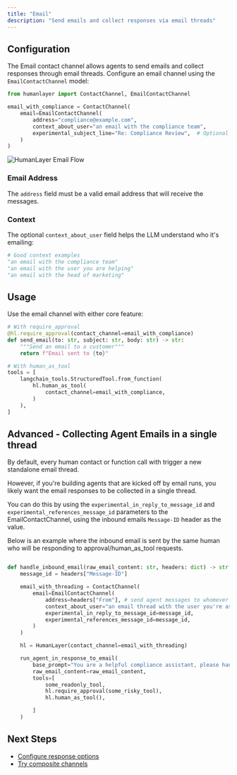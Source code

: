 ```yaml
---
title: "Email"
description: "Send emails and collect responses via email threads"
---
```


## Configuration

The Email contact channel allows agents to send emails and collect responses through email threads.
Configure an email channel using the `EmailContactChannel` model:

```python
from humanlayer import ContactChannel, EmailContactChannel

email_with_compliance = ContactChannel(
    email=EmailContactChannel(
        address="compliance@example.com",
        context_about_user="an email with the compliance team",
        experimental_subject_line="Re: Compliance Review",  # Optional - custom subject line
    )
)
```

<Frame>
  <img
    src="/images/email-create-linear-ticket.png"
    alt="HumanLayer Email Flow"
  />
</Frame>

### Email Address

The `address` field must be a valid email address that will receive the messages.

### Context

The optional `context_about_user` field helps the LLM understand who it's emailing:

```python
# Good context examples
"an email with the compliance team"
"an email with the user you are helping"
"an email with the head of marketing"
```

## Usage

Use the email channel with either core feature:

```python
# With require_approval
@hl.require_approval(contact_channel=email_with_compliance)
def send_email(to: str, subject: str, body: str) -> str:
    """Send an email to a customer"""
    return f"Email sent to {to}"

# With human_as_tool
tools = [
    langchain_tools.StructuredTool.from_function(
        hl.human_as_tool(
            contact_channel=email_with_compliance,
        )
    ),
]
```

## Advanced - Collecting Agent Emails in a single thread

By default, every human contact or function call with trigger a new standalone email thread.

However, if you're building agents that are kicked off by email runs,
you likely want the email responses to be collected in a single thread.

You can do this by using the `experimental_in_reply_to_message_id` and `experimental_references_message_id` parameters
to the EmailContactChannel, using the inbound emails `Message-ID` header as the value.

Below is an example where the inbound email is sent by the same human who will be responding to approval/human_as_tool requests.

```python

def handle_inbound_email(raw_email_content: str, headers: dict) -> str:
    message_id = headers["Message-ID"]

    email_with_threading = ContactChannel(
        email=EmailContactChannel(
            address=headers["From"], # send agent messages to whomever initiated the email thread
            context_about_user="an email thread with the user you're assisting",
            experimental_in_reply_to_message_id=message_id,
            experimental_references_message_id=message_id,
        )
    )

    hl = HumanLayer(contact_channel=email_with_threading)

    run_agent_in_response_to_email(
        base_prompt="You are a helpful compliance assistant, please handle this email",
        raw_email_content=raw_email_content,
        tools=[
            some_readonly_tool,
            hl.require_approval(some_risky_tool),
            hl.human_as_tool(),

        ]
    )

```

## Next Steps

- [Configure response options](/core/customize-response-options)
- [Try composite channels](/channels/composite-channels)
